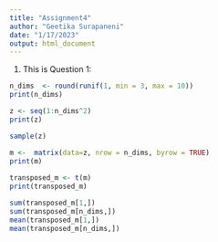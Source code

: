 ```yaml
---
title: "Assignment4"
author: "Geetika Surapaneni"
date: "1/17/2023"
output: html_document
---
```


1. This is Question 1: 

```r
n_dims  <- round(runif(1, min = 3, max = 10))
print(n_dims)

z <- seq(1:n_dims^2)
print(z)

sample(z)

m <-  matrix(data=z, nrow = n_dims, byrow = TRUE)
print(m)
  
transposed_m <- t(m)
print(transposed_m)

sum(transposed_m[1,])
sum(transposed_m[n_dims,])
mean(transposed_m[1,])
mean(transposed_m[n_dims,])
```

